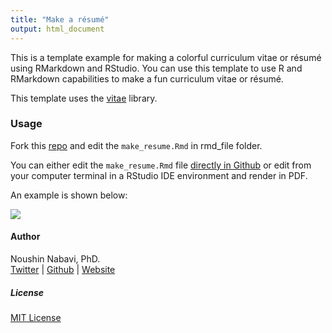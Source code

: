 ```yaml
---
title: "Make a résumé"
output: html_document
---
```


This is a template example for making a colorful curriculum vitae or résumé using RMarkdown and RStudio. You can use this template to use R and RMarkdown capabilities to make a fun curriculum vitae or résumé.

This template uses the [vitae](https://cran.r-project.org/web/packages/vitae/vignettes/vitae.html) library.


### Usage

Fork this [repo](https://github.com/NoushinN/resume) and edit the `make_resume.Rmd` in rmd_file folder.  

You can either edit the `make_resume.Rmd` file [directly in Github](https://github.com/NoushinN/resume/blob/main/rmd_file/make_resume.Rmd) or edit from your computer terminal in a RStudio IDE environment and render in PDF.   

An example is shown below:   

![](rmd_file/example.png)


#### Author

Noushin Nabavi, PhD.  
[Twitter](http://twitter.com/nabavinoushin)  | [Github](http://github.com/NoushinN) | [Website](https://noushinn.github.io)  


##### License

[MIT License](https://github.com/NoushinN/resume/blob/main/LICENSE)